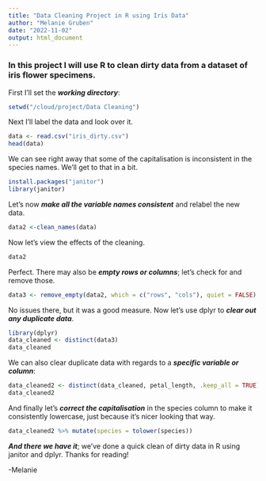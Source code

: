 ```yaml
---
title: "Data Cleaning Project in R using Iris Data"
author: "Melanie Gruben"
date: "2022-11-02"
output: html_document
---
```


### In this project I will use R to clean dirty data from a dataset of iris flower specimens.

First I'll set the ***working directory***:

```r
setwd("/cloud/project/Data Cleaning")
```

Next I'll label the data and look over it.

```r
data <- read.csv("iris_dirty.csv")
head(data)
```
We can see right away that some of the capitalisation is inconsistent in the species names. We'll get to that in a bit.


```r
install.packages("janitor")
library(janitor)
```

Let's now ***make all the variable names consistent*** and relabel the new data.

```r
data2 <-clean_names(data)
```

Now let's view the effects of the cleaning.

```r
data2
```

Perfect. There may also be ***empty rows or columns***; let's check for and remove those.

```r
data3 <- remove_empty(data2, which = c("rows", "cols"), quiet = FALSE)
```
No issues there, but it was a good measure. Now let's use dplyr to ***clear out any duplicate data***.

```r
library(dplyr)
data_cleaned <- distinct(data3)
data_cleaned
```

We can also clear duplicate data with regards to a ***specific variable or column***:

```r
data_cleaned2 <- distinct(data_cleaned, petal_length, .keep_all = TRUE)
data_cleaned2
```

And finally let's ***correct the capitalisation*** in the species column to make it consistently lowercase, just because it's nicer looking that way.

```r
data_cleaned2 %>% mutate(species = tolower(species))
```

***And there we have it***; we've done a quick clean of dirty data in R using janitor and dplyr. Thanks for reading!

-Melanie
